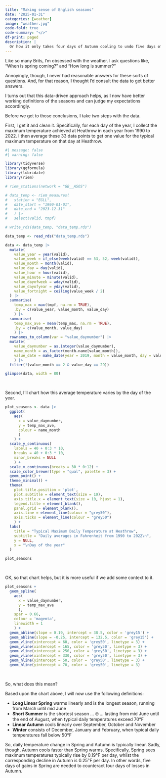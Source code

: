 ```yaml
---
title: "Making sense of English seasons"
date: "2025-01-31"
categories: [weather]
image: "weather.jpg"
code-fold: true
code-summary: "</>"
df-print: paged
description: |
  Or how it only takes four days of Autumn cooling to undo five days of Spring warming.
---
```


Like so many Brits, I'm obsessed with the weather. I ask questions like, "When is spring coming?" and "How long is summer?"

Annoyingly, though, I never had reasonable answers for these sorts of questions. And, for that reason, I thought I'd consult the data to get better answers.

I turns out that this data-driven approach helps, as I now have better working definitions of the seasons and can judge my expectations accordingly.

Before we get to those conclusions, I take two steps with the data.

First, I get it and clean it. Specifically, for each day of the year, I collect the maximum temperature achieved at Heathrow in each year from 1990 to 2022. I then average these 33 data points to get one value for the typical maximum temperature on that day at Heathrow.

```r
#| message: false
#| warning: false

library(tidyverse)
library(ggformula)
library(lubridate)
library(riem)

# riem_stations(network = "GB__ASOS")

# data_temp <- riem_measures(
#   station = "EGLL",
#   date_start = "1990-01-01",
#   date_end = "2023-12-31"
#   ) |> 
#   select(valid, tmpf)

# write_rds(data_temp, "data_temp.rds")

data_temp <- read_rds("data_temp.rds")

data <- data_temp |> 
  mutate(
    value_year = year(valid),
    value_week = if_else(week(valid) == 53, 52, week(valid)),
    value_month = month(valid),
    value_day = day(valid),
    value_hour = hour(valid),
    value_minute = minute(valid),
    value_dayofweek = wday(valid),
    value_dayofyear = yday(valid),
    value_fortnight = ceiling(value_week / 2)
  ) |> 
  summarise(
    temp_max = max(tmpf, na.rm = TRUE),
    .by = c(value_year, value_month, value_day)
    ) |> 
  summarise(
    temp_max_ave = mean(temp_max, na.rm = TRUE),
    .by = c(value_month, value_day)
    ) |> 
  rownames_to_column(var = "value_daynumber") |> 
  mutate(
    value_daynumber = as.integer(value_daynumber),
    name_month = as_factor(month.name[value_month]),
    value_date = make_date(year = 2019, month = value_month, day = value_day)
    ) |> 
  filter(!(value_month == 2 & value_day == 29))

glimpse(data, width = 80)
```

<br/>

Second, I'll chart how this average temperature varies by the day of the year.

```r
plot_seasons <- data |> 
  ggplot(
    aes(
      x = value_daynumber,
      y = temp_max_ave,
      colour = name_month
      )
    ) + 
  scale_y_continuous(
    labels = 40 + 0:3 * 10, 
    breaks = 40 + 0:3 * 10, 
    minor_breaks = NULL
    ) +
  scale_x_continuous(breaks = 30 * 0:12) + 
  scale_color_brewer(type = "qual", palette = 3) +
  geom_point() + 
  theme_minimal() + 
  theme(
    plot.title.position = 'plot',
    plot.subtitle = element_text(size = 10),
    axis.title.x = element_text(size = 10, hjust = 1),
    legend.title = element_blank(),
    panel.grid = element_blank(),
    axis.line = element_line(colour = "grey50"),
    axis.ticks = element_line(colour = "grey50")
    ) + 
  labs(
    title = "Typical Maximum Daily Temperature at Heathrow",
    subtitle = "Daily averages in Fahrenheit from 1990 to 2022\n",
    y = NULL,
    x = "\nDay of the year"
  ) 

plot_seasons
```

<br/>

OK, so that chart helps, but it is more useful if we add some context to it.

```r
plot_seasons + 
  geom_spline(
    aes(
      x = value_daynumber,
      y = temp_max_ave
      ),
    spar = 0.66,
    colour = 'magenta', 
    linewidth = 1 
    ) +
  geom_abline(slope = 0.19, intercept = 38.5, color = 'grey15') + 
  geom_abline(slope = -0.25, intercept = 132.5, color = 'grey15') + 
  geom_vline(xintercept = 60, color = 'grey50', linetype = 3) +
  geom_vline(xintercept = 165, color = 'grey50', linetype = 3) +
  geom_vline(xintercept = 250, color = 'grey50', linetype = 3) +
  geom_vline(xintercept = 330, color = 'grey50', linetype = 3) + 
  geom_hline(yintercept = 50, color = 'grey50', linetype = 3) + 
  geom_hline(yintercept = 70, color = 'grey50', linetype = 3)
```

<br/>

So, what does this mean?

Based upon the chart above, I will now use the following definitions:

-   **Long Linear Spring** warms linearly and is the longest season, running from March until mid June
-   **Short Summer** is the shortest season ... 🙄 ... lasting from mid June until the end of August, when typical daily temperatures exceed 70°F
-   **Linear Autumn** cools linearly over September, October and November
-   **Winter** consists of December, January and February, when typical daily temperatures fall below 50°F

So, daily temperature change in Spring and Autumn is typically linear. Sadly, though, Autumn cools faster than Spring warms. Specifically, Spring sees maximum temperatures typically rise by 0.19°F per day, whilst the corresponding decline in Autumn is 0.25°F per day. In other words, five days of gains in Spring are needed to counteract four days of losses in Autumn.

<br/>